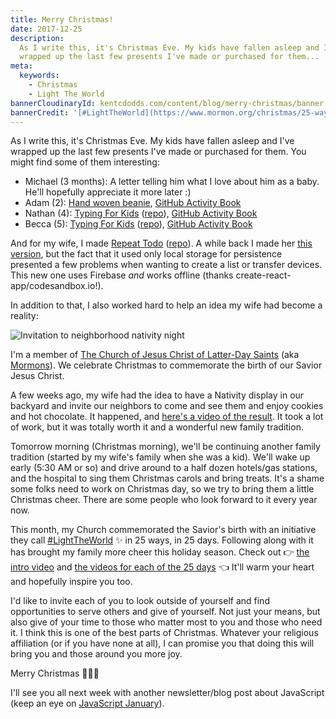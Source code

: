 ```yaml
---
title: Merry Christmas!
date: 2017-12-25
description:
  As I write this, it's Christmas Eve. My kids have fallen asleep and I've
  wrapped up the last few presents I've made or purchased for them...
meta:
  keywords:
    - Christmas
    - Light The World
bannerCloudinaryId: kentcdodds.com/content/blog/merry-christmas/banner.jpg
bannerCredit: '[#LightTheWorld](https://www.mormon.org/christmas/25-ways-25-days)'
---
```


As I write this, it's Christmas Eve. My kids have fallen asleep and I've wrapped
up the last few presents I've made or purchased for them. You might find some of
them interesting:

- Michael (3 months): A letter telling him what I love about him as a baby.
  He'll hopefully appreciate it more later :)
- Adam (2):
  [Hand woven beanie](https://twitter.com/kentcdodds/status/944812510821023744),
  [GitHub Activity Book](https://github.myshopify.com/products/github-activity-book)
- Nathan (4): [Typing For Kids](https://typing-for-kids.netlify.com)
  ([repo](https://github.com/kentcdodds/typing-for-kids)),
  [GitHub Activity Book](https://github.myshopify.com/products/github-activity-book)
- Becca (5): [Typing For Kids](https://typing-for-kids.netlify.com)
  ([repo](https://github.com/kentcdodds/typing-for-kids)),
  [GitHub Activity Book](https://github.myshopify.com/products/github-activity-book)

And for my wife, I made [Repeat Todo](https://repeat-todo.com)
([repo](https://github.com/kentcdodds/repeat-todo-v2)). A while back I made her
[this version](https://stackedit.io/repeat-todo.surge.sh), but the fact that it
used only local storage for persistence presented a few problems when wanting to
create a list or transfer devices. This new one uses Firebase _and_ works
offline (thanks create-react-app/codesandbox.io!).

In addition to that, I also worked hard to help an idea my wife had become a
reality:

![Invitation to neighborhood nativity night](https://res.cloudinary.com/kentcdodds-com/image/upload/v1625033149/kentcdodds.com/content/blog/merry-christmas/0.png)

I'm a member of
[The Church of Jesus Christ of Latter-Day Saints](https://lds.org) (aka
[Mormons](https://mormon.org)). We celebrate Christmas to commemorate the birth
of our Savior Jesus Christ.

A few weeks ago, my wife had the idea to have a Nativity display in our backyard
and invite our neighbors to come and see them and enjoy cookies and hot
chocolate. It happened, and
[here's a video of the result](https://twitter.com/kentcdodds/status/943644317503156224).
It took a lot of work, but it was totally worth it and a wonderful new family
tradition.

Tomorrow morning (Christmas morning), we'll be continuing another family
tradition (started by my wife's family when she was a kid). We'll wake up early
(5:30 AM or so) and drive around to a half dozen hotels/gas stations, and the
hospital to sing them Christmas carols and bring treats. It's a shame some folks
need to work on Christmas day, so we try to bring them a little Christmas cheer.
There are some people who look forward to it every year now.

This month, my Church commemorated the Savior's birth with an initiative they
call [#LightTheWorld](https://www.mormon.org/christmas/25-ways-25-days) ✨ in 25
ways, in 25 days. Following along with it has brought my family more cheer this
holiday season. Check out 👉 [the intro video](https://youtu.be/P_VRN7hcL_8) and
[the videos for each of the 25 days](https://www.mormon.org/christmas/25-ways-25-days)
👈 It'll warm your heart and hopefully inspire you too.

I'd like to invite each of you to look outside of yourself and find
opportunities to serve others and give of yourself. Not just your means, but
also give of your time to those who matter most to you and those who need it. I
think this is one of the best parts of Christmas. Whatever your religious
affiliation (or if you have none at all), I can promise you that doing this will
bring you and those around you more joy.

Merry Christmas 🎅🎄🎁

I'll see you all next week with another newsletter/blog post about JavaScript
(keep an eye on [JavaScript January](https://www.javascriptjanuary.com)).
